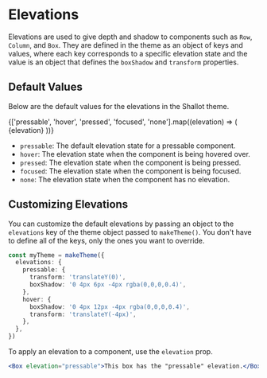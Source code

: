 
<Meta title="🎨 Theme / Elevations" />

# Elevations

Elevations are used to give depth and shadow to components such as `Row`, `Column`, and `Box`. They are defined in the theme as an object of keys and values, where each key corresponds to a specific elevation state and the value is an object that defines the `boxShadow` and `transform` properties.

## Default Values

Below are the default values for the elevations in the Shallot theme.

<Canvas>
  <ThemeProvider theme={makeTheme()}>
    <Row backgroundColor="Shading.125" alignCenter>
      {['pressable', 'hover', 'pressed', 'focused', 'none'].map((elevation) => (
        <Column
          key={elevation}
          elevation={elevation}
          backgroundColor="Shading.100"
          radius="lg"
          unitHeight={8}
          unitWidth={8}
          unitsAround={1}
          alignCenter
          alignMiddle
        >
          <Text fontSize="sm" typeface="Monospace" textColor="Shading.350">
            {elevation}
          </Text>
        </Column>
      ))}
    </Row>
  </ThemeProvider>
</Canvas>

- `pressable`: The default elevation state for a pressable component.
- `hover`: The elevation state when the component is being hovered over.
- `pressed`: The elevation state when the component is being pressed.
- `focused`: The elevation state when the component is being focused.
- `none`: The elevation state when the component has no elevation.

## Customizing Elevations

You can customize the default elevations by passing an object to the `elevations` key of the theme object passed to `makeTheme()`. You don't have to define all of the keys, only the ones you want to override.

```ts
const myTheme = makeTheme({
  elevations: {
    pressable: {
      transform: 'translateY(0)',
      boxShadow: '0 4px 6px -4px rgba(0,0,0,0.4)',
    },
    hover: {
      boxShadow: '0 4px 12px -4px rgba(0,0,0,0.4)',
      transform: 'translateY(-4px)',
    },
  },
})
```

To apply an elevation to a component, use the `elevation` prop.

```jsx
<Box elevation="pressable">This box has the "pressable" elevation.</Box>
```

